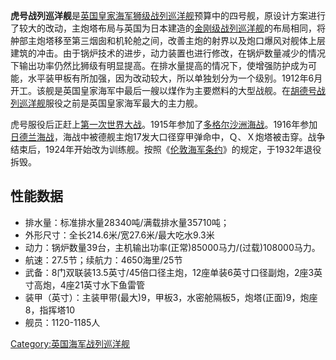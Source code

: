 {{unreferenced|time=2018-11-16T12:48:08+00:00}}
{{noteTA
|1 = zh-hans:战列巡洋舰; zh-tw:戰鬥巡洋艦; zh-hk:戰鬥巡洋艦;
}}
{{軍艦模板
|名稱= 老虎 [[File:Naval_Ensign_of_the_United_Kingdom.svg|30px]]<br />{{lang|eng|Tiger}}
|名稱2= 
|圖片= [[File:HMS_Tiger_(1913).jpg|300px]]
|照片說明= 
|圖片2= 
|照片說明2= 
|艦種= [[战列巡洋舰|戰列巡洋艦]]
|艦級= 
|製造= [[克萊德班克|克萊德班克]] [[約翰·布朗公司|約翰·布朗]]船厂
|動工= 1912年6月20日
|下水= 1913年12月15日
|服役= 1914年10月
|退役= 1931年
|結局= 1932年2月當作廢料處分
|除籍=  
|標準= 28,800噸
|滿載= 33,677噸
|長度= 214.6米
|闊度= 27.6米
|吃水= 8.7米
|極速= 28節
|引擎= 巴布柯克-威爾科斯式油煤混燒鍋爐（39座）<br />布朗·寇帝式蒸氣渦輪引擎（4座）<br />4軸推進
|出力= 108,000匹
|續航= 
|乘員= 1,109人
|裝甲= 水線裝甲帶（最大）229毫米<br />甲板76.2毫米<br />艙壁127毫米<br />砲塔228.7毫米<br />砲墩228.7毫米<br />司令塔228.7毫米 
|艦載機= 
|裝備= 四座雙聯裝34.3厘米45倍口徑主砲<br />12門152毫米45倍口徑副砲<br />8門76.2毫米口徑高角砲<br />4門47毫米口徑砲<br />4座533毫米魚雷發射管
}}

'''虎号战列巡洋舰'''是[[英国|英国]][[皇家海军|皇家海军]][[狮级战列巡洋舰|狮级战列巡洋舰]]预算中的四号舰，原设计方案进行了较大的改动，主炮塔布局与英国为日本建造的[[金刚级战列巡洋舰|金刚级战列巡洋舰]]的布局相同，将舯部主炮塔移至第三烟囱和机轮舱之间，改善主炮的射界以及炮口爆风对舰体上层建筑的冲击。由于锅炉技术的进步，动力装置也进行修改，在锅炉数量减少的情况下输出功率仍然比狮级有明显提高。在排水量提高的情况下，使增强防护成为可能，水平装甲板有所加强，因为改动较大，所以单独划分为一个级别。1912年6月开工。该舰是英国皇家海军中最后一艘以煤作为主要燃料的大型战舰。在[[胡德号战列巡洋舰|胡德号战列巡洋舰]]服役之前是英国皇家海军最大的主力舰。

虎号服役后正赶上[[第一次世界大战|第一次世界大战]]。1915年参加了[[多格爾沙洲海戰_(1915年)|多格尔沙洲海战]]。1916年参加[[日德兰海战|日德兰海战]]，海战中被德舰主炮17发大口径穿甲弹命中，Ｑ、Ｘ炮塔被击穿。战争结束后，1924年开始改为训练舰。按照《[[伦敦海军条约|伦敦海军条约]]》的规定，于1932年退役拆毁。

== 性能数据 ==
* 排水量：标准排水量28340吨/满载排水量35710吨；
* 外形尺寸：全长214.6米/宽27.6米/最大吃水9.3米
* 动力：锅炉数量39台，主机输出功率(正常)85000马力/(过载)108000马力。
* 航速：27.5节；续航力：4650海里/25节
* 武备：8门双联装13.5英寸/45倍口径主炮，12座单装6英寸口径副炮，2座3英寸高炮，4座21英寸水下鱼雷管
* 装甲（英寸）：主装甲带(最大)9，甲板3，水密舱隔板5，炮塔(正面)9，炮座8，指挥塔10
* 舰员：1120-1185人

{{一戰英國海軍艦船}}
{{英國海軍戰鬥巡洋艦}}
[[Category:英国海军战列巡洋舰|Category:英国海军战列巡洋舰]]